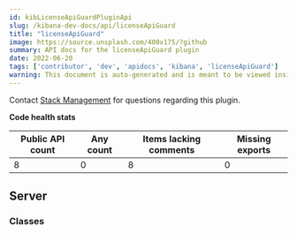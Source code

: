 ```yaml
---
id: kibLicenseApiGuardPluginApi
slug: /kibana-dev-docs/api/licenseApiGuard
title: "licenseApiGuard"
image: https://source.unsplash.com/400x175/?github
summary: API docs for the licenseApiGuard plugin
date: 2022-06-20
tags: ['contributor', 'dev', 'apidocs', 'kibana', 'licenseApiGuard']
warning: This document is auto-generated and is meant to be viewed inside our experimental, new docs system. Reach out in #docs-engineering for more info.
---
```




Contact [Stack Management](https://github.com/orgs/elastic/teams/kibana-stack-management) for questions regarding this plugin.

**Code health stats**

| Public API count  | Any count | Items lacking comments | Missing exports |
|-------------------|-----------|------------------------|-----------------|
| 8 | 0 | 8 | 0 |

## Server

### Classes
<DocDefinitionList data={licenseApiGuardObj.server.classes}/>

